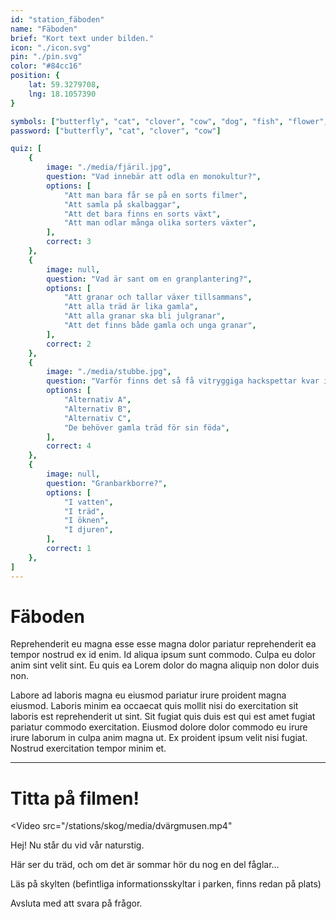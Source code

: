 ```yaml
---
id: "station_fäboden"
name: "Fäboden"
brief: "Kort text under bilden."
icon: "./icon.svg"
pin: "./pin.svg"
color: "#84cc16"
position: {
    lat: 59.3279708,
    lng: 18.1057390
}

symbols: ["butterfly", "cat", "clover", "cow", "dog", "fish", "flower", "fox", "frog"]
password: ["butterfly", "cat", "clover", "cow"]

quiz: [
    {
        image: "./media/fjäril.jpg",
        question: "Vad innebär att odla en monokultur?",
        options: [
            "Att man bara får se på en sorts filmer",
            "Att samla på skalbaggar",
            "Att det bara finns en sorts växt",
            "Att man odlar många olika sorters växter",
        ],
        correct: 3
    },
    {
        image: null,
        question: "Vad är sant om en granplantering?",
        options: [
            "Att granar och tallar växer tillsammans",
            "Att alla träd är lika gamla",
            "Att alla granar ska bli julgranar",
            "Att det finns både gamla och unga granar",
        ],
        correct: 2
    },
    {
        image: "./media/stubbe.jpg",
        question: "Varför finns det så få vitryggiga hackspettar kvar i Sverige",
        options: [
            "Alternativ A",
            "Alternativ B",
            "Alternativ C",
            "De behöver gamla träd för sin föda",
        ],
        correct: 4
    },
    {
        image: null,
        question: "Granbarkborre?",
        options: [
            "I vatten",
            "I träd",
            "I öknen",
            "I djuren",
        ],
        correct: 1
    },
]
---
```


# Fäboden

Reprehenderit eu magna esse esse magna dolor pariatur reprehenderit ea tempor nostrud ex id enim. Id aliqua ipsum sunt commodo. Culpa eu dolor anim sint velit sint. Eu quis ea Lorem dolor do magna aliquip non dolor duis non.

Labore ad laboris magna eu eiusmod pariatur irure proident magna eiusmod. Laboris minim ea occaecat quis mollit nisi do exercitation sit laboris est reprehenderit ut sint. Sit fugiat quis duis est qui est amet fugiat pariatur commodo exercitation. Eiusmod dolore dolor commodo eu irure irure laborum in culpa anim magna ut. Ex proident ipsum velit nisi fugiat. Nostrud exercitation tempor minim et.


------

# Titta på filmen!

<Video
    src="/stations/skog/media/dvärgmusen.mp4"
></Video>


Hej! Nu står du vid vår naturstig.

Här ser du träd, och om det är sommar hör du nog en del fåglar...

Läs på skylten (befintliga informationsskyltar i parken, finns redan på plats)

Avsluta med att svara på frågor.
